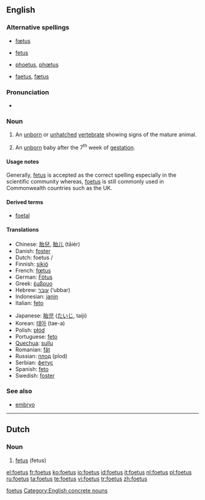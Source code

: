 <!--subst: of [[Template:sync]]-->
{{see|fetus}}
<!--If you edit this entry, please also edit [[fetus]] to ensure these two entries remain synchronized.-->[[Category:Synchronized entries|foetus]]
==English==
{{wikipedia|fetus}}

===Alternative spellings===
* {{i|Commonwealth}} [[fœtus]]
* {{i|mainly US}} [[fetus]]
* {{i|archaic}} [[phoetus]], [[phœtus]]
* {{i|obsolete}} [[faetus]], [[fætus]]

===Pronunciation===
* {{IPA|/'fi:təs/}}

===Noun===
{{en-noun|es|pl2=foeti}}

# {{embryology}} An [[unborn]] or [[unhatched]] [[vertebrate]] showing signs of the mature animal.
# {{embryology}} An [[unborn]] baby after the 7<sup>th</sup> week of [[gestation]].

====Usage notes====
Generally, [[fetus]] is accepted as the correct spelling especially in the scientific community whereas, [[foetus]] is still commonly used in Commonwealth countries such as the UK.

====Derived terms====
* [[foetal]]

====Translations====
{{trans-top|foetus}}
* Chinese: [[胎兒]], [[胎儿]] (tāiér)
* Danish: [[foster#Danish|foster]] {{n}}
* Dutch: foetus {{m}}/{{n}}
* Finnish: [[sikiö]]
* French: [[fœtus]] {{m}}
* German: [[Fötus]] {{n}}
* Greek: [[έμβρυο]] {{n}}
* Hebrew: [[עובר]] (‘ubbar) {{m}}
* Indonesian: [[janin]]
* Italian: [[feto]] {{m}}
{{trans-mid}}
* Japanese: [[胎児]] ([[たいじ]], taiji)
* Korean: [[태아]] (tae-a)
* Polish: [[płód]] {{m}}
* Portuguese: [[feto]] {{m}}
* [[Quechua]]: [[sullu]]
* Romanian: [[făt]] {{m}}
* Russian: [[плод]] (plod) {{m}}
* Serbian: [[фетус]] {{m}}
* Spanish: [[feto]] {{m}}
* Swedish: [[foster]] {{n}}
{{trans-bottom}}

===See also===
* [[embryo]]

<!--If you edit this page, please also edit "fetus" to ensure that the pages remain synchronised-->

[[Category:English concrete nouns]]

----

==Dutch==

===Noun===
{{infl|nl|noun|g=n}}

# [[fetus]] (fetus)

{{tbot entry|Dutch|fetus|2008|April|nl}}

[[el:foetus]]
[[fr:foetus]]
[[ko:foetus]]
[[io:foetus]]
[[id:foetus]]
[[it:foetus]]
[[nl:foetus]]
[[pl:foetus]]
[[ru:foetus]]
[[ta:foetus]]
[[te:foetus]]
[[vi:foetus]]
[[tr:foetus]]
[[zh:foetus]]